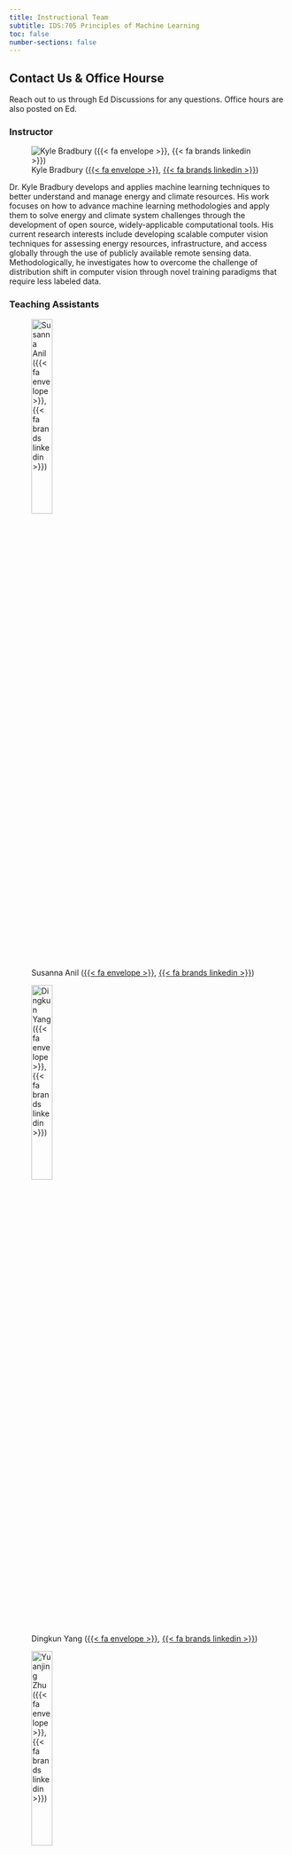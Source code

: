 ```yaml
---
title: Instructional Team
subtitle: IDS:705 Principles of Machine Learning
toc: false
number-sections: false
---
```


::: {.callout-tip}
## Contact Us & Office Hourse

Reach out to us through Ed Discussions for any questions. Office hours are also posted on Ed.
:::

### Instructor

![Kyle Bradbury ([{{< fa envelope >}}](mailto: kyle.bradbury@duke.edu), [{{< fa brands linkedin >}}](https://www.linkedin.com/in/bradburykyle/))](img/kylebradbury.jpeg){fig-align="left"}

Dr. Kyle Bradbury develops and applies machine learning techniques to better understand and manage energy and climate resources. His work focuses on how to advance machine learning methodologies and apply them to solve energy and
climate system challenges through the development of open source, widely-applicable computational tools. His current research interests include developing scalable computer vision techniques for assessing energy resources, infrastructure, and access globally through the use of publicly available remote sensing data. Methodologically, he investigates how to overcome the challenge of distribution shift in computer vision through novel training paradigms that require less labeled data. 


### Teaching Assistants

::: {layout-nrow=1}
![Susanna Anil ([{{< fa envelope >}}](mailto: susanna.anil@duke.edu), [{{< fa brands linkedin >}}](https://www.linkedin.com/in/susanna-anil/))](img/anil_suzy.jpg){fig-align="left" width=30%}

![Dingkun Yang ([{{< fa envelope >}}](mailto: dingkun.yang@duke.edu), [{{< fa brands linkedin >}}](https://www.linkedin.com/in/dyang7/))](img/yang_dingkun.jpg){fig-align="left" width=30%}

![Yuanjing Zhu ([{{< fa envelope >}}](mailto: yuanjing.zhu@duke.edu), [{{< fa brands linkedin >}}](https://www.linkedin.com/in/yuanjing-zhu/))](img/zhu_yuanjing.jpg){fig-align="left" width=30%}

:::
